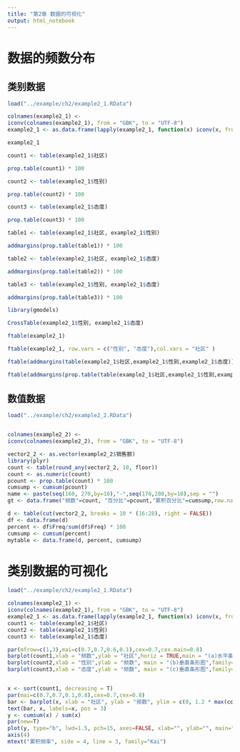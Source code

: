 ```yaml
---
title: "第2章 数据的可视化"
output: html_notebook
---
```


# 数据的频数分布

## 类别数据

```r
load("../example/ch2/example2_1.RData")

colnames(example2_1) <-
iconv(colnames(example2_1), from = "GBK", to = "UTF-8")
example2_1 <- as.data.frame(lapply(example2_1, function(x) iconv(x, from = "GBK", to = "UTF-8")))

example2_1

count1 <- table(example2_1$社区)

prop.table(count1) * 100

count2 <- table(example2_1$性别)

prop.table(count2) * 100

count3 <- table(example2_1$态度)

prop.table(count3) * 100

table1 <- table(example2_1$社区, example2_1$性别)

addmargins(prop.table(table1)) * 100

table2 <- table(example2_1$社区, example2_1$态度)

addmargins(prop.table(table2)) * 100

table3 <- table(example2_1$性别, example2_1$态度)

addmargins(prop.table(table3)) * 100

library(gmodels)

CrossTable(example2_1$性别, example2_1$态度)

ftable(example2_1)

ftable(example2_1, row.vars = c("性别", "态度"),col.vars = "社区" )

ftable(addmargins(table(example2_1$社区,example2_1$性别,example2_1$态度)))

ftable(addmargins(prop.table(table(example2_1$社区,example2_1$性别,example2_1$态度))) * 100)
```

## 数值数据

```r
load("../example/ch2/example2_2.RData") 


colnames(example2_2) <-
iconv(colnames(example2_2), from = "GBK", to = "UTF-8")

vector2_2 <- as.vector(example2_2$销售额)
library(plyr)
count <- table(round_any(vector2_2, 10, floor))
count <- as.numeric(count)
pcount <- prop.table(count) * 100
cumsump <- cumsum(pcount)
name <- paste(seq(160, 270,by=10),"-",seq(170,280,by=10),sep = "")
gt <- data.frame("频数"=count, "百分比"=pcount,"累积百分比"=cumsump,row.names = name)

d <- table(cut(vector2_2, breaks = 10 * (16:28), right = FALSE))
df <- data.frame(d)
percent <- df$Freq/sum(df$Freq) * 100
cumsump <- cumsum(percent)
mytable <- data.frame(d, percent, cumsump)
```


# 类别数据的可视化

```r
load("../example/ch2/example2_1.RData")

colnames(example2_1) <-
iconv(colnames(example2_1), from = "GBK", to = "UTF-8")
example2_1 <- as.data.frame(lapply(example2_1, function(x) iconv(x, from = "GBK", to = "UTF-8")))
count1 <- table(example2_1$社区)
count2 <- table(example2_1$性别)
count3 <- table(example2_1$态度)

par(mfrow=c(1,3),mai=c(0.7,0.7,0.6,0.1),cex=0.7,cex.main=0.8)
barplot(count1,xlab = "频数",ylab = "社区",horiz = TRUE,main = "(a)水平条形图",col = 2:5, family="Kai")
barplot(count2,xlab = "性别",ylab = "频数", main = "(b)垂直条形图",family="Kai")
barplot(count3,xlab = "态度",ylab = "频数", main = "(c)垂直条形图",family="Kai")


x <- sort(count1, decreasing = T)
par(mai=c(0.7,0.7,0.1,0.8),cex=0.7,cex=0.8)
bar <- barplot(x, xlab = "社区", ylab = "频数", ylim = c(0, 1.2 * max(count1)), col = 2:5, family="Kai")
text(bar, x, labels=x, pos = 3)
y <- cumsum(x) / sum(x)
par(new=T)
plot(y, type="b", lwd=1.5, pch=15, axes=FALSE, xlab="", ylab="", main="")
axis(4)
mtext("累积频率", side = 4, line = 3, family="Kai")
```

